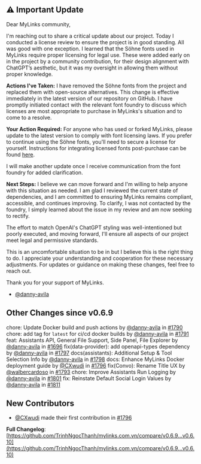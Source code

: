 ## ⚠️ Important Update

Dear MyLinks community,

I'm reaching out to share a critical update about our project. Today I conducted a license review to ensure the project is in good standing. All was good with one exception. I learned that the Söhne fonts used in MyLinks require proper licensing for legal use. These were added early on in the project by a community contribution, for their design alignment with ChatGPT’s aesthetic, but it was my oversight in allowing them without proper knowledge.

**Actions I've Taken:** I have removed the Söhne fonts from the project and replaced them with open-source alternatives. This change is effective immediately in the latest version of our repository on GitHub. I have promptly initiated contact with the relevant font foundry to discuss which licenses are most appropriate to purchase in MyLinks's situation and to come to a resolve.

**Your Action Required:** For anyone who has used or forked MyLinks, please update to the latest version to comply with font licensing laws. If you prefer to continue using the Söhne fonts, you'll need to secure a license for yourself. Instructions for integrating licensed fonts post-purchase can be found [here](https://gist.github.com/danny-avila/e1d623e51b24cf0989865197bb788102).

I will make another update once I receive communication from the font foundry for added clarification.

**Next Steps:** I believe we can move forward and I'm willing to help anyone with this situation as needed. I am glad I reviewed the current state of dependencies, and I am committed to ensuring MyLinks remains compliant, accessible, and continues improving. To clarify, I was not contacted by the foundry, I simply learned about the issue in my review and am now seeking to rectify.

The effort to match OpenAI's ChatGPT styling was well-intentioned but poorly executed, and moving forward, I'll ensure all aspects of our project meet legal and permissive standards.

This is an uncomfortable situation to be in but I believe this is the right thing to do. I appreciate your understanding and cooperation for these necessary adjustments. For updates or guidance on making these changes, feel free to reach out.

Thank you for your support of MyLinks.

- [@danny-avila](https://github.com/danny-avila)

## Other Changes since v0.6.9

chore: Update Docker build and push actions by [@danny-avila](https://github.com/danny-avila) in [#1790](https://github.com/TrinhNgocThanh/mylinks.com.vn/pull/1790)
chore: add tag for `latest` for ci/cd docker builds by [@danny-avila](https://github.com/danny-avila) in [#1791](https://github.com/TrinhNgocThanh/mylinks.com.vn/pull/1791)
feat: Assistants API, General File Support, Side Panel, File Explorer by [@danny-avila](https://github.com/danny-avila) in [#1696](https://github.com/TrinhNgocThanh/mylinks.com.vn/pull/1696)
fix(data-provider): add openapi-types dependency by [@danny-avila](https://github.com/danny-avila) in [#1797](https://github.com/TrinhNgocThanh/mylinks.com.vn/pull/1797)
docs(assistants): Additional Setup & Tool Selection Info by [@danny-avila](https://github.com/danny-avila) in [#1798](https://github.com/TrinhNgocThanh/mylinks.com.vn/pull/1798)
docs: Enhance MyLinks Docker deployment guide by [@CXwudi](https://github.com/CXwudi) in [#1796](https://github.com/TrinhNgocThanh/mylinks.com.vn/pull/1796)
fix(Convo): Rename Title UX by [@walbercardoso](https://github.com/walbercardoso) in [#1793](https://github.com/TrinhNgocThanh/mylinks.com.vn/pull/1793)
chore: Improve Assistants Run Logging by [@danny-avila](https://github.com/danny-avila) in [#1801](https://github.com/TrinhNgocThanh/mylinks.com.vn/pull/1801)
fix: Reinstate Default Social Login Values by [@danny-avila](https://github.com/danny-avila) in [#1811](https://github.com/TrinhNgocThanh/mylinks.com.vn/pull/1811)

## New Contributors

- [@CXwudi](https://github.com/CXwudi) made their first contribution in [#1796](https://github.com/TrinhNgocThanh/mylinks.com.vn/pull/1796)

**Full Changelog**: [https://github.com/TrinhNgocThanh/mylinks.com.vn/compare/v0.6.9...v0.6.10](https://github.com/TrinhNgocThanh/mylinks.com.vn/compare/v0.6.9...v0.6.10)
